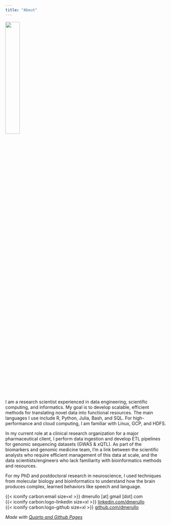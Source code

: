 ```yaml
---
title: "About"
---
```


![](files/picture.png){fig-align="center" width="30%"}

<p align='justify'>
I am a research scientist experienced in data engineering, scientific computing, and informatics. My goal is to develop scalable, efficient methods for translating novel data into functional resources. The main languages I use include R, Python, Julia, Bash, and SQL. For high-performance and cloud computing, I am familiar with Linux, GCP, and HDFS.

In my current role at a clinical research organization for a major pharmaceutical client, I perform data ingestion and develop ETL pipelines for genomic sequencing datasets (GWAS & xQTL). As part of the biomarkers and genomic medicine team, I'm a link between the scientific analysts who require efficient management of this data at scale, and the data scientists/engineers who lack familiarity with bioinformatics methods and resources.

For my PhD and postdoctoral research in neuroscience, I used techniques from molecular biology and bioinformatics to understand how the brain produces complex, learned behaviors like speech and language.
</p>

<p align="center">
{{< iconify carbon:email size=xl >}} dmerullo [at] gmail [dot] com\
{{< iconify carbon:logo-linkedin size=xl >}} [linkedin.com/dmerullo](https://www.linkedin.com/in/dmerullo){target="_blank"} \
{{< iconify carbon:logo-github size=xl >}} [github.com/dmerullo](https://github.com/dmerullo){target="_blank"} \

*Made with [Quarto and Github Pages](https://quarto.org/docs/publishing/github-pages.html){target="_blank"}*
</p>
